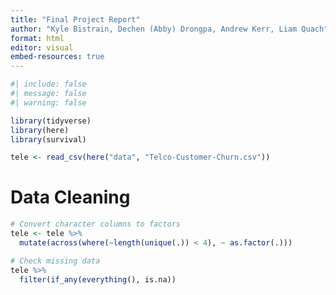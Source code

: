 ```yaml
---
title: "Final Project Report"
author: "Kyle Bistrain, Dechen (Abby) Drongpa, Andrew Kerr, Liam Quach"
format: html
editor: visual
embed-resources: true
---
```


```r
#| include: false
#| message: false
#| warning: false

library(tidyverse)
library(here)
library(survival)

tele <- read_csv(here("data", "Telco-Customer-Churn.csv"))
```

# Data Cleaning

```r
# Convert character columns to factors
tele <- tele %>%
  mutate(across(where(~length(unique(.)) < 4), ~ as.factor(.)))

# Check missing data
tele %>%
  filter(if_any(everything(), is.na))
```

